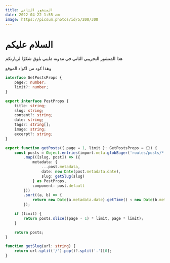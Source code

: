 ```yaml
---
title: المنشور الثاني
date: 2022-04-22 1:55 am
image: https://picsum.photos/id/5/200/300
---
```


# السلام عليكم

هذا المنشور التجريبي الثاني في مدونة مايتي بلوق
شكرًا لزيارتكم

وهذا كود من اكواد الموقع

```ts
interface GetPostsProps {
	page?: number;
	limit?: number;
}

export interface PostProps {
	title: string;
	slug: string;
	content?: string;
	date: string;
	tags?: string[];
	image: string;
	excerpt?: string;
}

export function getPosts({ page = 1, limit }: GetPostsProps = {}) {
	const posts = Object.entries(import.meta.globEager('routes/posts/*.mdx'))
		.map(([slug, post]) => ({
			metadata: {
				...post.metadata,
				date: new Date(post.metadata.date),
				slug: getSlug(slug)
			} as PostProps,
			component: post.default
		}))
		.sort((a, b) => {
			return new Date(a.metadata.date).getTime() < new Date(b.metadata.date).getTime() ? 1 : -1;
		});

	if (limit) {
		return posts.slice((page - 1) * limit, page * limit);
	}

	return posts;
}

function getSlug(url: string) {
	return url.split('/').pop()?.split('.')[0];
}
```

